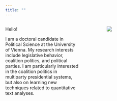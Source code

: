 ```yaml
---
title: ""
---
```



:::: {.columns}
::: {.column width="50%"}
Hello!

I am a doctoral candidate in Political Science at the University of Vienna. 
My research interests include legislative behavior, coalition politics, and political parties. 
I am particularly interested in the coalition politics in multiparty presidential systems, but also on learning new techniques related to quantitative text analyses.
:::
::: {.column width="10%"}
:::
::: {.column width="40%"}
![](images/koichi.jpg)
:::
::::

